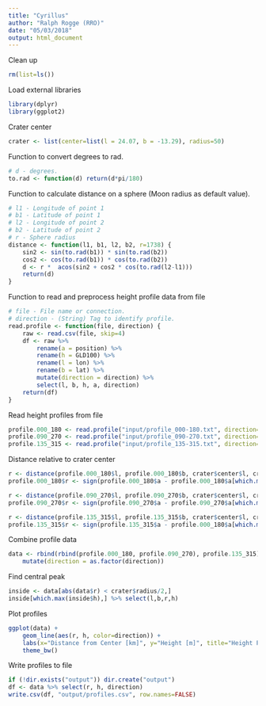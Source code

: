 ```yaml
---
title: "Cyrillus"
author: "Ralph Rogge (RRO)"
date: "05/03/2018"
output: html_document
---
```


Clean up
```r
rm(list=ls())
```

Load external libraries
```r
library(dplyr)
library(ggplot2)
```

Crater center
```r
crater <- list(center=list(l = 24.07, b = -13.29), radius=50)
```

Function to convert degrees to rad.
```r
# d - degrees.
to.rad <- function(d) return(d*pi/180)
```

Function to calculate distance on a sphere (Moon radius as default value).
```r
# l1 - Longitude of point 1
# b1 - Latitude of point 1
# l2 - Longitude of point 2
# b2 - Latitude of point 2
# r - Sphere radius
distance <- function(l1, b1, l2, b2, r=1738) {
    sin2 <- sin(to.rad(b1)) * sin(to.rad(b2))
    cos2 <- cos(to.rad(b1)) * cos(to.rad(b2))
    d <- r *  acos(sin2 + cos2 * cos(to.rad(l2-l1)))
    return(d)
}
```

Function to read and preprocess height profile data from file
```r
# file - File name or connection.
# direction - (String) Tag to identify profile.
read.profile <- function(file, direction) {
    raw <- read.csv(file, skip=4)
    df <- raw %>%
        rename(a = position) %>%
        rename(h = GLD100) %>%
        rename(l = lon) %>%
        rename(b = lat) %>%
        mutate(direction = direction) %>%
        select(l, b, h, a, direction)
    return(df)
}
```

Read height profiles from file
```r
profile.000_180 <- read.profile("input/profile_000-180.txt", direction="000-180")
profile.090_270 <- read.profile("input/profile_090-270.txt", direction="090-270")
profile.135_315 <- read.profile("input/profile_135-315.txt", direction="135-315")
```

Distance relative to crater center
```r
r <- distance(profile.000_180$l, profile.000_180$b, crater$center$l, crater$center$b)
profile.000_180$r <- sign(profile.000_180$a - profile.000_180$a[which.min(r)]) * r

r <- distance(profile.090_270$l, profile.090_270$b, crater$center$l, crater$center$b)
profile.090_270$r <- sign(profile.090_270$a - profile.090_270$a[which.min(r)]) * r

r <- distance(profile.135_315$l, profile.135_315$b, crater$center$l, crater$center$b)
profile.135_315$r <- sign(profile.135_315$a - profile.000_180$a[which.min(r)]) * r
```

Combine profile data
```r
data <- rbind(rbind(profile.000_180, profile.090_270), profile.135_315) %>%
    mutate(direction = as.factor(direction))
```

Find central peak
```r
inside <- data[abs(data$r) < crater$radius/2,]
inside[which.max(inside$h),] %>% select(l,b,r,h)
```

Plot profiles
```r
ggplot(data) +
    geom_line(aes(r, h, color=direction)) +
    labs(x="Distance from Center [km]", y="Height [m]", title="Height Profile") +
    theme_bw()
```

Write profiles to file
```r
if (!dir.exists("output")) dir.create("output")
df <- data %>% select(r, h, direction)
write.csv(df, "output/profiles.csv", row.names=FALSE)
```
